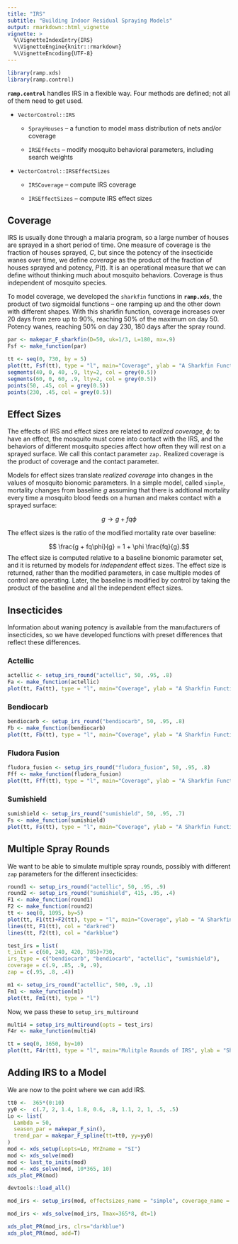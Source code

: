 ```yaml
---
title: "IRS"
subtitle: "Building Indoor Residual Spraying Models"
output: rmarkdown::html_vignette
vignette: >
  %\VignetteIndexEntry{IRS}
  %\VignetteEngine{knitr::rmarkdown}
  %\VignetteEncoding{UTF-8}
---
```


```r
library(ramp.xds)
library(ramp.control)
```

**`ramp.control`** handles IRS in a flexible way. Four methods are defined; not all of them need to get used. 

+ `VectorControl::IRS` 

    - `SprayHouses` -- a function to model mass distribution of nets and/or coverage  
    
    - `IRSEffects` -- modify mosquito behavioral parameters, including search weights 
    
+ `VectorControl::IRSEffectSizes` 

    - `IRSCoverage` -- compute IRS coverage 
    
    - `IRSEffectSizes` -- compute IRS effect sizes
    
## Coverage

IRS is usually done through a malaria program, so a large number of houses are sprayed in a short period of time. One measure of coverage is the fraction of houses sprayed, $C$, but since the potency of the insecticide wanes over time, we define *coverage* as the product of the fraction of houses sprayed and potency, $P(t)$. It is an operational measure that we can define without thinking much about mosquito behaviors. Coverage is thus independent of mosquito species.  

To model coverage, we developed the `sharkfin` functions in **`ramp.xds`**, the product of two sigmoidal functions -- one ramping up and the other down with different shapes. With this sharkfin function, coverage increases over 20 days from zero up to 90%, reaching 50% of the maximum on day 50. Potency wanes, reaching 50% on day 230, 180 days after the spray round. 

```r
par <- makepar_F_sharkfin(D=50, uk=1/3, L=180, mx=.9)
Fsf <- make_function(par) 
```

```r
tt <- seq(0, 730, by = 5)
plot(tt, Fsf(tt), type = "l", main="Coverage", ylab = "A Sharkfin Function", xlab = "Time")
segments(40, 0, 40, .9, lty=2, col = grey(0.5))
segments(60, 0, 60, .9, lty=2, col = grey(0.5))
points(50, .45, col = grey(0.5))
points(230, .45, col = grey(0.5))
```


## Effect Sizes 

The effects of IRS and effect sizes are related to *realized coverage*, $\phi$: to have an effect, the mosquito must come into contact with the IRS, and the behaviors of different mosquito species affect how often they will rest on a sprayed surface. We call this contact parameter `zap.` Realized coverage is the product of coverage and the contact parameter. 

Models for effect sizes translate *realized coverage* into changes in the values of mosquito bionomic parameters. In a simple model, called `simple`, mortality changes from baseline $g$ assuming that there is addtional mortality every time a mosquito blood feeds on a human and makes contact with a sprayed surface:

$$ g \rightarrow g + f q \phi$$

The effect sizes is the ratio of the modified mortality rate over baseline: 

$$ \frac{g + fq\phi}{g} = 1 + \phi \frac{fq}{g}.$$ 
The effect size is computed relative to a baseline bionomic parameter set, and it is returned by models for *independent* effect sizes. The effect size is returned, rather than the modified parameters, in case multiple modes of control are operating.  Later, the baseline is modified by control by taking the product of the baseline and all the independent effect sizes. 

## Insecticides

Information about waning potency is available from the manufacturers of insecticides, so we have developed functions with preset differences that reflect these differences.  

### Actellic 

```r
actellic <- setup_irs_round("actellic", 50, .95, .8)
Fa <- make_function(actellic)
plot(tt, Fa(tt), type = "l", main="Coverage", ylab = "A Sharkfin Function", xlab = "Time")
```

### Bendiocarb

```r
bendiocarb <- setup_irs_round("bendiocarb", 50, .95, .8)
Fb <- make_function(bendiocarb)
plot(tt, Fb(tt), type = "l", main="Coverage", ylab = "A Sharkfin Function", xlab = "Time")
```

### Fludora Fusion

```r
fludora_fusion <- setup_irs_round("fludora_fusion", 50, .95, .8)
Fff <- make_function(fludora_fusion)
plot(tt, Fff(tt), type = "l", main="Coverage", ylab = "A Sharkfin Function", xlab = "Time")
```

### Sumishield

```r
sumishield <- setup_irs_round("sumishield", 50, .95, .7)
Fs <- make_function(sumishield)
plot(tt, Fs(tt), type = "l", main="Coverage", ylab = "A Sharkfin Function", xlab = "Time")
```



## Multiple Spray Rounds 

We want to be able to simulate multiple spray rounds, possibly with different `zap` parameters for the different insecticides:

```r
round1 <- setup_irs_round("actellic", 50, .95, .9)
round2 <- setup_irs_round("sumishield", 415, .95, .4)
F1 <- make_function(round1)
F2 <- make_function(round2)
tt <- seq(0, 1095, by=5) 
plot(tt, F1(tt)+F2(tt), type = "l", main="Coverage", ylab = "A Sharkfin Function", xlab = "Time")
lines(tt, F1(tt), col = "darkred")
lines(tt, F2(tt), col = "darkblue")
```


```r
test_irs = list(
t_init = c(60, 240, 420, 785)+730,
irs_type = c("bendiocarb", "bendiocarb", "actellic", "sumishield"),
coverage = c(.9, .85, .9, .9),
zap = c(.95, .8, .4))
```

```r
m1 <- setup_irs_round("actellic", 500, .9, .1)
Fm1 <- make_function(m1)
plot(tt, Fm1(tt), type = "l")
```



Now, we pass these to `setup_irs_multiround` 

```r
multi4 = setup_irs_multiround(opts = test_irs)
F4r <- make_function(multi4)
```


```r
tt = seq(0, 3650, by=10)
plot(tt, F4r(tt), type = "l", main="Mulitple Rounds of IRS", ylab = "Sharkfins", xlab = "Time")
```

## Adding IRS to a Model

We are now to the point where we can add IRS. 

```r
tt0 <-  365*(0:10)
yy0 <-  c(.7, 2, 1.4, 1.8, 0.6, .8, 1.1, 2, 1, .5, .5)
Lo <- list(
  Lambda = 50,
  season_par = makepar_F_sin(),
  trend_par = makepar_F_spline(tt=tt0, yy=yy0) 
)
mod <- xds_setup(Lopts=Lo, MYZname = "SI")
mod <- xds_solve(mod)
mod <- last_to_inits(mod) 
mod <- xds_solve(mod, 10*365, 10)
xds_plot_PR(mod)
```
```r
devtools::load_all()
```

```r
mod_irs <- setup_irs(mod, effectsizes_name = "simple", coverage_name = "func", coverage_opts = list(mx=1, trend_par = multi4))
```

```r
mod_irs <- xds_solve(mod_irs, Tmax=365*8, dt=1)
```


```r
xds_plot_PR(mod_irs, clrs="darkblue")
xds_plot_PR(mod, add=T)
```


